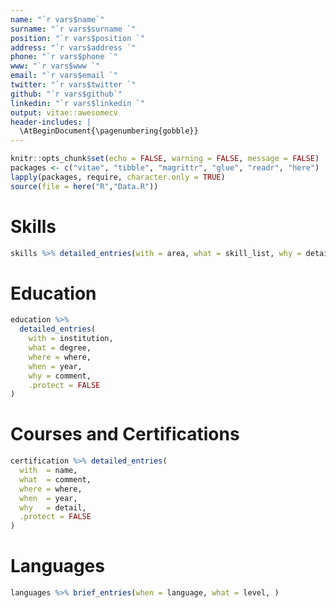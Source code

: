 ```yaml
---
name: "`r vars$name`"
surname: "`r vars$surname `"
position: "`r vars$position `"
address: "`r vars$address `"
phone: "`r vars$phone `"
www: "`r vars$www `"
email: "`r vars$email `"
twitter: "`r vars$twitter `"
github: "`r vars$github`"
linkedin: "`r vars$linkedin `"
output: vitae::awesomecv
header-includes: |
  \AtBeginDocument{\pagenumbering{gobble}}
---
```

```r
knitr::opts_chunk$set(echo = FALSE, warning = FALSE, message = FALSE)
packages <- c("vitae", "tibble", "magrittr", "glue", "readr", "here")
lapply(packages, require, character.only = TRUE)
source(file = here("R","Data.R"))
```

Skills
======
```r
skills %>% detailed_entries(with = area, what = skill_list, why = detail,)
```

Education
=========
```r
education %>% 
  detailed_entries(
    with = institution,
    what = degree,
    where = where,
    when = year,
    why = comment,
    .protect = FALSE
)
```

Courses and Certifications
==========================
```r
certification %>% detailed_entries(
  with  = name,
  what  = comment,
  where = where,
  when  = year,
  why   = detail,
  .protect = FALSE
)
```

Languages
=========
```r
languages %>% brief_entries(when = language, what = level, )
```

\fancyfoot[C]{\color{gray}\tiny I hereby give consent for my personal data included in the application to be processed for the purposes of the recruitment processes during which I have sent this document.}
